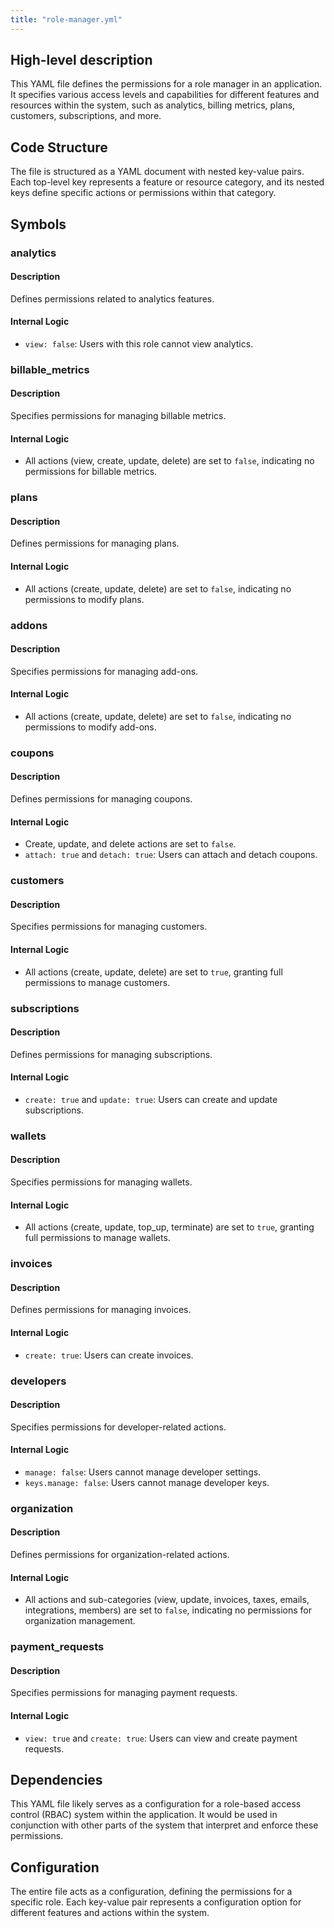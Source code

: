 ```yaml
---
title: "role-manager.yml"
---
```


## High-level description
This YAML file defines the permissions for a role manager in an application. It specifies various access levels and capabilities for different features and resources within the system, such as analytics, billing metrics, plans, customers, subscriptions, and more.

## Code Structure
The file is structured as a YAML document with nested key-value pairs. Each top-level key represents a feature or resource category, and its nested keys define specific actions or permissions within that category.

## Symbols

### analytics
#### Description
Defines permissions related to analytics features.

#### Internal Logic
- `view: false`: Users with this role cannot view analytics.

### billable_metrics
#### Description
Specifies permissions for managing billable metrics.

#### Internal Logic
- All actions (view, create, update, delete) are set to `false`, indicating no permissions for billable metrics.

### plans
#### Description
Defines permissions for managing plans.

#### Internal Logic
- All actions (create, update, delete) are set to `false`, indicating no permissions to modify plans.

### addons
#### Description
Specifies permissions for managing add-ons.

#### Internal Logic
- All actions (create, update, delete) are set to `false`, indicating no permissions to modify add-ons.

### coupons
#### Description
Defines permissions for managing coupons.

#### Internal Logic
- Create, update, and delete actions are set to `false`.
- `attach: true` and `detach: true`: Users can attach and detach coupons.

### customers
#### Description
Specifies permissions for managing customers.

#### Internal Logic
- All actions (create, update, delete) are set to `true`, granting full permissions to manage customers.

### subscriptions
#### Description
Defines permissions for managing subscriptions.

#### Internal Logic
- `create: true` and `update: true`: Users can create and update subscriptions.

### wallets
#### Description
Specifies permissions for managing wallets.

#### Internal Logic
- All actions (create, update, top_up, terminate) are set to `true`, granting full permissions to manage wallets.

### invoices
#### Description
Defines permissions for managing invoices.

#### Internal Logic
- `create: true`: Users can create invoices.

### developers
#### Description
Specifies permissions for developer-related actions.

#### Internal Logic
- `manage: false`: Users cannot manage developer settings.
- `keys.manage: false`: Users cannot manage developer keys.

### organization
#### Description
Defines permissions for organization-related actions.

#### Internal Logic
- All actions and sub-categories (view, update, invoices, taxes, emails, integrations, members) are set to `false`, indicating no permissions for organization management.

### payment_requests
#### Description
Specifies permissions for managing payment requests.

#### Internal Logic
- `view: true` and `create: true`: Users can view and create payment requests.

## Dependencies
This YAML file likely serves as a configuration for a role-based access control (RBAC) system within the application. It would be used in conjunction with other parts of the system that interpret and enforce these permissions.

## Configuration
The entire file acts as a configuration, defining the permissions for a specific role. Each key-value pair represents a configuration option for different features and actions within the system.